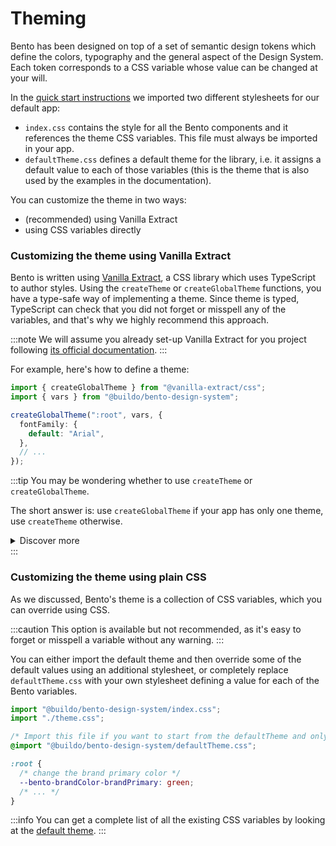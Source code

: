 # Theming

Bento has been designed on top of a set of semantic design tokens which define the colors, typography and the general aspect of the Design System.
Each token corresponds to a CSS variable whose value can be changed at your will.

In the [quick start instructions](../Getting%20Started/quick-start) we imported two different stylesheets for our default app:

- `index.css` contains the style for all the Bento components and it references the theme CSS variables. This file must always be imported in your app.
- `defaultTheme.css` defines a default theme for the library, i.e. it assigns a default value to each of those variables (this is the theme that is also used by the examples in the documentation).

You can customize the theme in two ways:

- (recommended) using Vanilla Extract
- using CSS variables directly

### Customizing the theme using Vanilla Extract

Bento is written using [Vanilla Extract](https://vanilla-extract.style/), a CSS library which uses TypeScript to author styles.
Using the `createTheme` or `createGlobalTheme` functions, you have a type-safe way of implementing a theme. Since theme is typed, TypeScript can check that you did not forget or misspell any of the variables, and that's why we highly recommend this approach.

:::note
We will assume you already set-up Vanilla Extract for you project following [its official documentation](https://vanilla-extract.style/documentation/setup/).
:::

For example, here's how to define a theme:

```ts title="my-project/design-system/src/theme.css.ts"
import { createGlobalTheme } from "@vanilla-extract/css";
import { vars } from "@buildo/bento-design-system";

createGlobalTheme(":root", vars, {
  fontFamily: {
    default: "Arial",
  },
  // ...
});
```

:::tip
You may be wondering whether to use `createTheme` or `createGlobalTheme`.

The short answer is: use `createGlobalTheme` if your app has only one theme, use `createTheme` otherwise.

<details>
<summary>Discover more</summary>

`createGlobalTheme` will attach a set of variables to the given element (`:root` in the example above). This works fine if this the only theme of the application.

Suppose you have a light and a dark theme instead: in this scenario you want to selectively apply one theme or the other based on some logic.
Instead of directly attaching the variables to an element, `createTheme` gives you a class name instead, and it's your responsibility to apply it. For example:

```ts title="my-project/design-system/src/theme.css.ts"
import { createTheme } from "@vanilla-extract/css";
import { vars } from "@buildo/bento-design-system";

export const lightTheme = createTheme(vars, {
  /*...*/
});

export const darkTheme = createTheme(vars, {
  /*...*/
});
```

And then in your app:

```tsx title="my-project/app/src/components/App.tsx
import { lightTheme, darkTheme } from "design-system";
// Hypothetical utility for retrieving the user preferences
import { useUserPreferences } from "../utils/useUserPreferences";

export function App() {
  const { colorScheme } = useUserPreferences();
  return <div className={colorScheme === "dark" ? darkTheme : lightTheme}>Hello!</div>;
}
```

</details>
:::

### Customizing the theme using plain CSS

As we discussed, Bento's theme is a collection of CSS variables, which you can override using CSS.

:::caution
This option is available but not recommended, as it's easy to forget or misspell a variable without any warning.
:::

You can either import the default theme and then override some of the default values using an additional stylesheet, or completely replace `defaultTheme.css` with your own stylesheet defining a value for each of the Bento variables.

```ts title="my-project/design-system/src/index.tsx"
import "@buildo/bento-design-system/index.css";
import "./theme.css";
```

```css title="my-project/design-system/src/theme.css"
/* Import this file if you want to start from the defaultTheme and only override some variables */
@import "@buildo/bento-design-system/defaultTheme.css";

:root {
  /* change the brand primary color */
  --bento-brandColor-brandPrimary: green;
  /* ... */
}
```

:::info
You can get a complete list of all the existing CSS variables by looking at the [default theme](https://github.com/buildo/bento-design-system/blob/main/packages/bento-design-system/src/defaultTheme.css.ts).
:::
